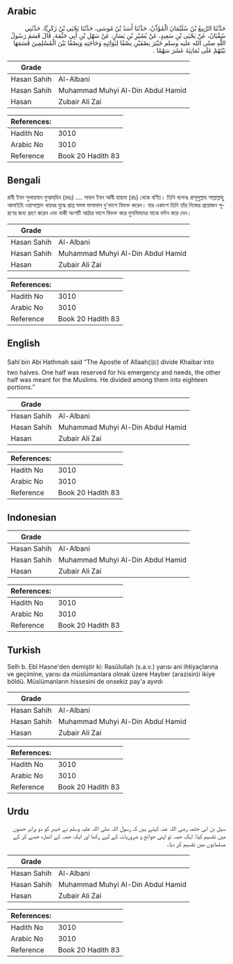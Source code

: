 ## Arabic


<div dir="rtl" lang="ar" style={{fontSize:'larger',backgroundColor:'#f8f9fa',padding:20}}>
حَدَّثَنَا الرَّبِيعُ بْنُ سُلَيْمَانَ الْمُؤَذِّنُ، حَدَّثَنَا أَسَدُ بْنُ مُوسَى، حَدَّثَنَا يَحْيَى بْنُ زَكَرِيَّا، حَدَّثَنِي سُفْيَانُ، عَنْ يَحْيَى بْنِ سَعِيدٍ، عَنْ بُشَيْرِ بْنِ يَسَارٍ، عَنْ سَهْلِ بْنِ أَبِي حَثْمَةَ، قَالَ قَسَمَ رَسُولُ اللَّهِ صلى الله عليه وسلم خَيْبَرَ نِصْفَيْنِ نِصْفًا لِنَوَائِبِهِ وَحَاجَتِهِ وَنِصْفًا بَيْنَ الْمُسْلِمِينَ قَسَمَهَا بَيْنَهُمْ عَلَى ثَمَانِيَةَ عَشَرَ سَهْمًا ‏.‏
</div>
<div style={{backgroundColor:'#f8f9fa',padding:20, marginBottom: 10}}><table> <thead> <tr> <th>Grade</th> <th></th> </tr> </thead> <tbody> <tr><td>Hasan Sahih</td><td>Al-Albani</td></tr><tr><td>Hasan Sahih</td><td>Muhammad Muhyi Al-Din Abdul Hamid</td></tr><tr><td>Hasan</td><td>Zubair Ali Zai</td></tr></tbody></table><table> <thead> <tr> <th>References:</th> <th></th> </tr> </thead> <tbody><tr><td>Hadith No</td><td>3010</td></tr><tr><td>Arabic No</td><td>3010</td></tr><tr><td>Reference</td><td>Book 20 Hadith 83</td></tr></tbody></table></div>

## Bengali


<div dir="ltr" lang="bn" style={{fontSize:'larger',backgroundColor:'#f8f9fa',padding:20}}>
রাবী ইবন সুলায়মান মুআয্‌যিন (রহঃ) .... সাহল ইবন আবী হাছমা (রাঃ) থেকে বর্ণিত। তিনি বলেনঃ রাসূলুল্লাহ সাল্লাল্লাহু আলাইহি ওয়াসাল্লাম খায়বর যুদ্ধে প্রাপ্ত সমস্ত মালামাল দু'ভাগে বিভক্ত করেন। যার একাংশ তিনি তাঁর নিজের প্রয়োজন পূরণের জন্য গ্রহণ করেন এবং বাকী অংশটি আঠার ভাগে বিভক্ত করে মুসলিমদের মাঝে বন্টন করে দেন।
</div>
<div style={{backgroundColor:'#f8f9fa',padding:20, marginBottom: 10}}><table> <thead> <tr> <th>Grade</th> <th></th> </tr> </thead> <tbody> <tr><td>Hasan Sahih</td><td>Al-Albani</td></tr><tr><td>Hasan Sahih</td><td>Muhammad Muhyi Al-Din Abdul Hamid</td></tr><tr><td>Hasan</td><td>Zubair Ali Zai</td></tr></tbody></table><table> <thead> <tr> <th>References:</th> <th></th> </tr> </thead> <tbody><tr><td>Hadith No</td><td>3010</td></tr><tr><td>Arabic No</td><td>3010</td></tr><tr><td>Reference</td><td>Book 20 Hadith 83</td></tr></tbody></table></div>

## English


<div dir="ltr" lang="en" style={{fontSize:'larger',backgroundColor:'#f8f9fa',padding:20}}>
Sahl bin Abi Hathmah said “The Apostle of Allaah(ﷺ) divide Khaibar into two halves. One half was reserved for his emergency and needs, the other half was meant for the Muslims. He divided among them into eighteen portions.”
</div>
<div style={{backgroundColor:'#f8f9fa',padding:20, marginBottom: 10}}><table> <thead> <tr> <th>Grade</th> <th></th> </tr> </thead> <tbody> <tr><td>Hasan Sahih</td><td>Al-Albani</td></tr><tr><td>Hasan Sahih</td><td>Muhammad Muhyi Al-Din Abdul Hamid</td></tr><tr><td>Hasan</td><td>Zubair Ali Zai</td></tr></tbody></table><table> <thead> <tr> <th>References:</th> <th></th> </tr> </thead> <tbody><tr><td>Hadith No</td><td>3010</td></tr><tr><td>Arabic No</td><td>3010</td></tr><tr><td>Reference</td><td>Book 20 Hadith 83</td></tr></tbody></table></div>

## Indonesian


<div dir="ltr" lang="id" style={{fontSize:'larger',backgroundColor:'#f8f9fa',padding:20}}>

</div>
<div style={{backgroundColor:'#f8f9fa',padding:20, marginBottom: 10}}><table> <thead> <tr> <th>Grade</th> <th></th> </tr> </thead> <tbody> <tr><td>Hasan Sahih</td><td>Al-Albani</td></tr><tr><td>Hasan Sahih</td><td>Muhammad Muhyi Al-Din Abdul Hamid</td></tr><tr><td>Hasan</td><td>Zubair Ali Zai</td></tr></tbody></table><table> <thead> <tr> <th>References:</th> <th></th> </tr> </thead> <tbody><tr><td>Hadith No</td><td>3010</td></tr><tr><td>Arabic No</td><td>3010</td></tr><tr><td>Reference</td><td>Book 20 Hadith 83</td></tr></tbody></table></div>

## Turkish


<div dir="ltr" lang="tr" style={{fontSize:'larger',backgroundColor:'#f8f9fa',padding:20}}>
Selh b. Ebî Hasne'den demiştir ki: Rasûlullah (s.a.v.) yarısı ani ihtiyaçlarına ve geçimine, yarısı da müslümanlara olmak üzere Hayber (arazisin)i ikiye böldü. Müslümanların hissesini de onsekiz pay'a ayırdı
</div>
<div style={{backgroundColor:'#f8f9fa',padding:20, marginBottom: 10}}><table> <thead> <tr> <th>Grade</th> <th></th> </tr> </thead> <tbody> <tr><td>Hasan Sahih</td><td>Al-Albani</td></tr><tr><td>Hasan Sahih</td><td>Muhammad Muhyi Al-Din Abdul Hamid</td></tr><tr><td>Hasan</td><td>Zubair Ali Zai</td></tr></tbody></table><table> <thead> <tr> <th>References:</th> <th></th> </tr> </thead> <tbody><tr><td>Hadith No</td><td>3010</td></tr><tr><td>Arabic No</td><td>3010</td></tr><tr><td>Reference</td><td>Book 20 Hadith 83</td></tr></tbody></table></div>

## Urdu


<div dir="rtl" lang="ur" style={{fontSize:'larger',backgroundColor:'#f8f9fa',padding:20}}>
سہل بن ابی حثمہ رضی اللہ عنہ کہتے ہیں کہ رسول اللہ صلی اللہ علیہ وسلم نے خیبر کو دو برابر حصوں میں تقسیم کیا: ایک حصہ تو اپنی حوائج و ضروریات کے لیے رکھا اور ایک حصہ کے اٹھارہ حصے کر کے مسلمانوں میں تقسیم کر دیا۔
</div>
<div style={{backgroundColor:'#f8f9fa',padding:20, marginBottom: 10}}><table> <thead> <tr> <th>Grade</th> <th></th> </tr> </thead> <tbody> <tr><td>Hasan Sahih</td><td>Al-Albani</td></tr><tr><td>Hasan Sahih</td><td>Muhammad Muhyi Al-Din Abdul Hamid</td></tr><tr><td>Hasan</td><td>Zubair Ali Zai</td></tr></tbody></table><table> <thead> <tr> <th>References:</th> <th></th> </tr> </thead> <tbody><tr><td>Hadith No</td><td>3010</td></tr><tr><td>Arabic No</td><td>3010</td></tr><tr><td>Reference</td><td>Book 20 Hadith 83</td></tr></tbody></table></div>